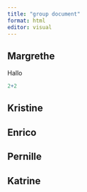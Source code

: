 ```yaml
---
title: "group document"
format: html
editor: visual
---
```


## Margrethe

Hallo

```r
2+2

```

## Kristine

## Enrico

## Pernille

## Katrine
